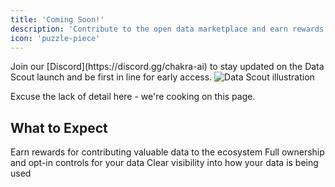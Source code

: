 ```yaml
---
title: 'Coming Soon!'
description: 'Contribute to the open data marketplace and earn rewards'
icon: 'puzzle-piece'
---
```


<Note>
  Join our [Discord](https://discord.gg/chakra-ai) to stay updated on the Data
  Scout launch and be first in line for early access.
</Note>
<img src='/images/cooking.webp' alt='Data Scout illustration' />
<p className='text-sm text-center italic'>
  Excuse the lack of detail here - we're cooking on this page.
</p>

## What to Expect

<CardGroup cols={2}>
  <Card title='Passive Income' icon='money-bill'>
    Earn rewards for contributing valuable data to the ecosystem
  </Card>
  <Card title='Privacy Controls' icon='shield'>
    Full ownership and opt-in controls for your data
  </Card>
  <Card title='Usage Tracking' icon='chart-line'>
    Clear visibility into how your data is being used
  </Card>
</CardGroup>
